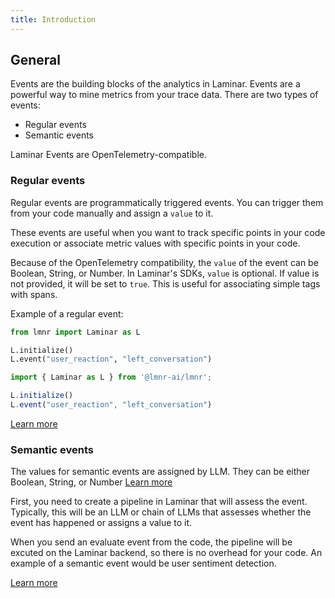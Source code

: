 ```yaml
---
title: Introduction
---
```


## General

Events are the building blocks of the analytics in Laminar.
Events are a powerful way to mine metrics from your trace data. There are two types of events:

- Regular events
- Semantic events

Laminar Events are OpenTelemetry-compatible.

### Regular events

Regular events are programmatically triggered events.
You can trigger them from your code manually and assign a `value` to it.

These events are useful when you want to track specific points in your code execution or associate metric values
with specific points in your code.

Because of the OpenTelemetry compatibility, the `value` of the event can be Boolean, String, or Number.
In Laminar's SDKs, `value` is optional. If value is not provided, it will be set to `true`.
This is useful for associating simple tags with spans.

Example of a regular event:

<Tabs>
<Tab title = "Python">
    
```python
from lmnr import Laminar as L

L.initialize()
L.event("user_reaction", "left_conversation")
```

</Tab>
<Tab title = "JavaScript/TypeScript">
    
```javascript
import { Laminar as L } from '@lmnr-ai/lmnr';

L.initialize()
L.event("user_reaction", "left_conversation")
```

</Tab>
</Tabs>

[Learn more](/events/regular-events)

### Semantic events

The values for semantic events are assigned by LLM. They can be either Boolean, String, or Number [Learn more](/events/semantic-events)

First, you need to create a pipeline in Laminar that will assess the event.
Typically, this will be an LLM or chain of LLMs that assesses whether the event has happened or assigns a value to it.

When you send an evaluate event from the code, the pipeline will be excuted on the Laminar backend,
so there is no overhead for your code.
An example of a semantic event would be user sentiment detection.

[Learn more](/events/semantic-events)
